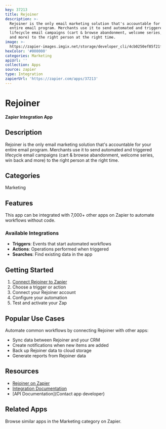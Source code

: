 ```yaml
---
key: 37213
title: Rejoiner
description: >-
  Rejoiner is the only email marketing solution that's accountable for your
  entire email program. Merchants use it to send automated and triggered
  lifecycle email campaigns (cart & browse abandonment, welcome series, win back
  and more) to the right person at the right time.
image: >-
  https://zapier-images.imgix.net/storage/developer_cli/4cb0250ef85f21fbacc50f37b1c25ac2.png?auto=format%2Ccompress&ixlib=python-3.0.0&q=50
hexColor: '#000000'
categories: Marketing
apiUrl: ''
collection: Apps
source: zapier
type: Integration
zapierUrl: 'https://zapier.com/apps/37213'
---
```

# Rejoiner

**Zapier Integration App**

## Description

Rejoiner is the only email marketing solution that's accountable for your entire email program. Merchants use it to send automated and triggered lifecycle email campaigns (cart & browse abandonment, welcome series, win back and more) to the right person at the right time.

## Categories

Marketing

## Features

This app can be integrated with 7,000+ other apps on Zapier to automate workflows without code.

### Available Integrations

- **Triggers**: Events that start automated workflows
- **Actions**: Operations performed when triggered
- **Searches**: Find existing data in the app

## Getting Started

1. [Connect Rejoiner to Zapier](https://zapier.com/apps/37213)
2. Choose a trigger or action
3. Connect your Rejoiner account
4. Configure your automation
5. Test and activate your Zap

## Popular Use Cases

Automate common workflows by connecting Rejoiner with other apps:

- Sync data between Rejoiner and your CRM
- Create notifications when new items are added
- Back up Rejoiner data to cloud storage
- Generate reports from Rejoiner data

## Resources

- [Rejoiner on Zapier](https://zapier.com/apps/37213)
- [Integration Documentation](https://zapier.com/apps/37213/integrations)
- [API Documentation](Contact app developer)

## Related Apps

Browse similar apps in the Marketing category on Zapier.
